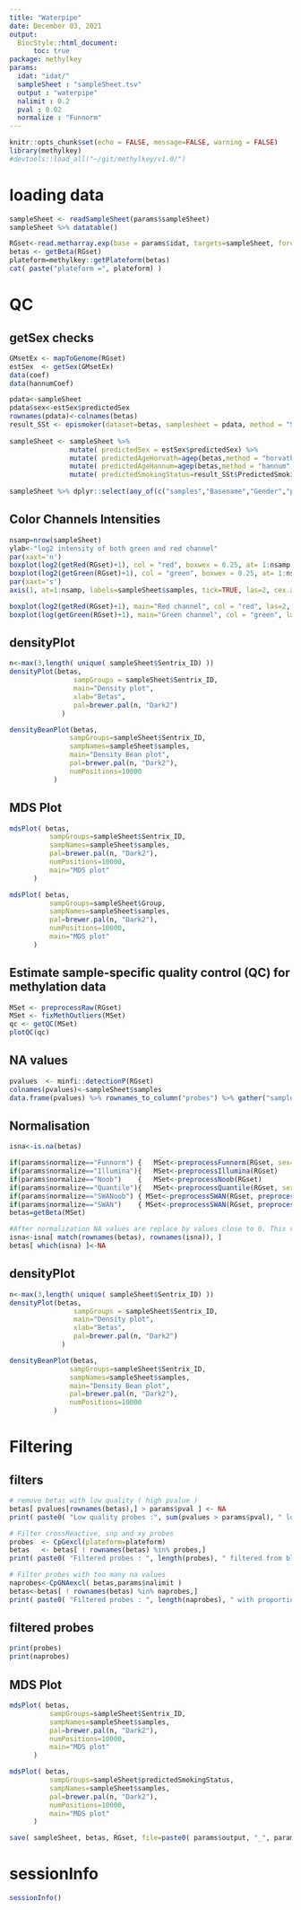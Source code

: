 ```yaml
---
title: "Waterpipe"
date: December 03, 2021
output:
  BiocStyle::html_document:
      toc: true
package: methylkey
params:
  idat: "idat/"
  sampleSheet : "sampleSheet.tsv"
  output : "waterpipe"
  nalimit : 0.2
  pval : 0.02
  normalize : "Funnorm"
---
```


```R
knitr::opts_chunk$set(echo = FALSE, message=FALSE, warning = FALSE)
library(methylkey)
#devtools::load_all("~/git/methylkey/v1.0/")
```

# loading data

```r
sampleSheet <- readSampleSheet(params$sampleSheet)
sampleSheet %>% datatable()
```  

```r
RGset<-read.metharray.exp(base = params$idat, targets=sampleSheet, force=TRUE)
betas <- getBeta(RGset)
plateform=methylkey::getPlateform(betas)
cat( paste("plateform =", plateform) )
```

# QC {.tabset}

## getSex checks

```r
GMsetEx <- mapToGenome(RGset) 
estSex  <- getSex(GMsetEx)
data(coef)
data(hannumCoef)

pdata<-sampleSheet
pdata$sex<-estSex$predictedSex
rownames(pdata)<-colnames(betas)
result_SSt <- epismoker(dataset=betas, samplesheet = pdata, method = "SSt")
  
sampleSheet <- sampleSheet %>% 
               mutate( predictedSex = estSex$predictedSex) %>%
               mutate( predictedAgeHorvath=agep(betas,method = "horvath", coeff=coef)$custom_age) %>%
               mutate( predictedAgeHannum=agep(betas,method = "hannum",  coeff=hannumCoef)$custom_age) %>%
               mutate( predictedSmokingStatus=result_SSt$PredictedSmokingStatus)
               
sampleSheet %>% dplyr::select(any_of(c("samples","Basename","Gender","predictedSex","Age","predictedAgeHorvath","predictedAgeHannum","smokingStatus","predictedSmokingStatus"))) %>% datatable()
```

## Color Channels Intensities

```r
nsamp=nrow(sampleSheet)
ylab<-"log2 intensity of both green and red channel"
par(xaxt='n')
boxplot(log2(getRed(RGset)+1), col = "red", boxwex = 0.25, at= 1:nsamp - 0.175, ylab=ylab, labels=sampleSheet$samples, cex=0.5)
boxplot(log2(getGreen(RGset)+1), col = "green", boxwex = 0.25, at= 1:nsamp + 0.175, axis=F , add=T, cex=0.5)
par(xaxt='s')
axis(1, at=1:nsamp, labels=sampleSheet$samples, tick=TRUE, las=2, cex.axis=0.8)

boxplot(log2(getRed(RGset)+1), main="Red channel", col = "red", las=2, cex.axi=0.8, labels=sampleSheet$samples)
boxplot(log(getGreen(RGset)+1), main="Green channel", col = "green", las=2, cex.axi=0.8, labels=sampleSheet$samples)
```

## densityPlot

```r
n<-max(3,length( unique( sampleSheet$Sentrix_ID) ))
densityPlot(betas, 
	            sampGroups = sampleSheet$Sentrix_ID, 
	            main="Density plot", 
	            xlab="Betas", 
	            pal=brewer.pal(n, "Dark2") 
	         )

densityBeanPlot(betas, 
	           sampGroups=sampleSheet$Sentrix_ID, 
	           sampNames=sampleSheet$samples, 
	           main="Density Bean plot", 
	           pal=brewer.pal(n, "Dark2"),
	           numPositions=10000
	       )
```

## MDS Plot

```r
mdsPlot( betas,
          sampGroups=sampleSheet$Sentrix_ID, 
          sampNames=sampleSheet$samples, 
          pal=brewer.pal(n, "Dark2"),
          numPositions=10000,
          main="MDS plot"
      )
```

```r
mdsPlot( betas,
          sampGroups=sampleSheet$Group, 
          sampNames=sampleSheet$samples, 
          pal=brewer.pal(n, "Dark2"),
          numPositions=10000,
          main="MDS plot"
      )
```

## Estimate sample-specific quality control (QC) for methylation data

```r
MSet <- preprocessRaw(RGset)
MSet <- fixMethOutliers(MSet)
qc <- getQC(MSet)
plotQC(qc)
```

## NA values

```r
pvalues  <- minfi::detectionP(RGset)
colnames(pvalues)<-sampleSheet$samples
data.frame(pvalues) %>% rownames_to_column("probes") %>% gather("samples","pvalue", -probes) %>% group_by(samples) %>% summarise(count=sum(pvalue>0.02)) %>% ggplot(aes(x=samples, y=count)) + geom_col() + theme(axis.text.x = element_text(angle=90, vjust=0.5, hjust=1))
```

## Normalisation {.tabset}

```r
isna<-is.na(betas)

if(params$normalize=="Funnorm") {	MSet<-preprocessFunnorm(RGset, sex=estSex$predictedSex)   }
if(params$normalize=="Illumina"){	MSet<-preprocessIllumina(RGset)                           }
if(params$normalize=="Noob")    {	MSet<-preprocessNoob(RGset)	                              }
if(params$normalize=="Quantile"){	MSet<-preprocessQuantile(RGset, sex=estSex$predictedSex)  }
if(params$normalize=="SWANoob") { MSet<-preprocessSWAN(RGset, preprocessNoob(RGset))        }
if(params$normalize=="SWAN")    { MSet<-preprocessSWAN(RGset, preprocessRaw(RGset))         }
betas=getBeta(MSet)

#After normalization NA values are replace by values close to 0. This restore the NA status.
isna<-isna[ match(rownames(betas), rownames(isna)), ]
betas[ which(isna) ]<-NA 
```

## densityPlot

```r
n<-max(3,length( unique( sampleSheet$Sentrix_ID) ))
densityPlot(betas, 
	            sampGroups = sampleSheet$Sentrix_ID, 
	            main="Density plot", 
	            xlab="Betas", 
	            pal=brewer.pal(n, "Dark2") 
	         )

densityBeanPlot(betas, 
	           sampGroups=sampleSheet$Sentrix_ID, 
	           sampNames=sampleSheet$samples, 
	           main="Density Bean plot", 
	           pal=brewer.pal(n, "Dark2"),
	           numPositions=10000
	       )
```

# Filtering {.tabset}

## filters

```r
# remove betas with low quality ( high pvalue )
betas[ pvalues[rownames(betas),] > params$pval ] <- NA
print( paste0( "Low quality probes :", sum(pvalues > params$pval), " low quality probes replaced by NA"  ) )
```

```r
# Filter crossReactive, snp and xy probes
probes  <- CpGexcl(plateform=plateform)
betas   <- betas[ ! rownames(betas) %in% probes,] 
print( paste0( "Filtered probes : ", length(probes), " filtered from blacklists"  ) )
```

```r
# Filter probes with too many na values
naprobes<-CpGNAexcl( betas,params$nalimit )
betas<-betas[ ! rownames(betas) %in% naprobes,]
print( paste0( "Filtered probes : ", length(naprobes), " with proportion of NA values > ", params$nalimit    ) )
```


## filtered probes

```r
print(probes)
print(naprobes)
```

## MDS Plot

```r
mdsPlot( betas,
          sampGroups=sampleSheet$Sentrix_ID, 
          sampNames=sampleSheet$samples, 
          pal=brewer.pal(n, "Dark2"),
          numPositions=10000,
          main="MDS plot"
      )
```

```r
mdsPlot( betas,
          sampGroups=sampleSheet$predictedSmokingStatus, 
          sampNames=sampleSheet$samples, 
          pal=brewer.pal(n, "Dark2"),
          numPositions=10000,
          main="MDS plot"
      )
```


```r
save( sampleSheet, betas, RGset, file=paste0( params$output, "_", params$normalize, "_", Sys.Date(),".rda" ) )
```

# sessionInfo

```r
sessionInfo()
```
